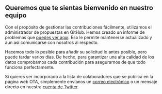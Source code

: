 ## Queremos que te sientas bienvenido en nuestro equipo

Con el propósito de gestionar las contribuciones fácilmente, utilizamos el administrador de propuestas en GitHub. Hemos creado un informe de problemas que <a href={url} target="_blank" rel="noopener">puedes ver aquí</a>.  Eso le permite mantenerse actualizado y aun así comunicarse con nosotros al respecto.

Hacemos todo lo posible para añadir su solicitud lo antes posible, pero puede tardar varios días. De hecho, para garantizar una alta calidad de los datos comprobamos cada contribución para asegurarnos de que todo funciona perfectamente.

Si quieres ser incorporado a la lista de colaboradores que se publica en la página web OTA, simplemente envíanos un <a href="mailto:contact@opentermsarchive.org">correo electrónico</a> o un mensaje directo en nuestra <a href="https://twitter.com/OpenTerms" rel="noopener">cuenta de Twitter</a>.
